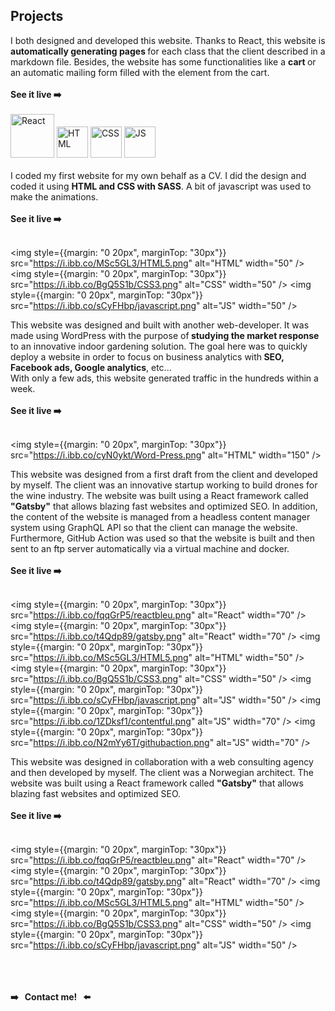 ## Projects

<ProjectCard title="The online teaching platform" link="http://formation.meweschool.com/" bg="linear-gradient(to right, #5ab4e0 0%, #a3cfdc 100%)" emoji="📚">
I both designed and developed this website. Thanks to React, this website is <strong> automatically generating pages </strong>for each class that the client described in a markdown file.
Besides, the website has some functionalities like a <strong> cart </strong> or an automatic mailing form filled with the element from the cart.
<br />
<br />


<div style={{fontSize : "2rem", textAlign: "center"}}>
<strong> See it live ➡️ </strong> 
</div>


<br />
<img style={{margin: "0 20px", marginTop: "30px"}} src="https://i.ibb.co/Fm9dcYM/react.png" alt="React" width="70" />
<img style={{margin: "0 20px", marginTop: "30px"}} src="https://i.ibb.co/MSc5GL3/HTML5.png" alt="HTML" width="50" />
<img style={{margin: "0 20px", marginTop: "30px"}} src="https://i.ibb.co/BgQ5S1b/CSS3.png" alt="CSS" width="50" />
<img style={{margin: "0 20px", marginTop: "30px"}} src="https://i.ibb.co/sCyFHbp/javascript.png" alt="JS" width="50" />


</ProjectCard>


<ProjectCard title="Engineer CV" link="http://www.borishuljak.com" bg="linear-gradient(to right, #80d671 0%, #27b485 100%)" emoji="🚀">
<br />
<div style={{height:"10px"}}> &nbsp; </div>
I coded my first website for my own behalf as a CV. I did the design and coded it using <strong> HTML and CSS with SASS</strong>.
A bit of javascript was used to make the animations.
<br /> <br />



<div style={{fontSize : "2rem", textAlign: "center"}}>
<strong> See it live ➡️ </strong> 
</div>

<br />


<img style={{margin: "0 20px", marginTop: "30px"}} src="https://i.ibb.co/MSc5GL3/HTML5.png" alt="HTML" width="50" />
<img style={{margin: "0 20px", marginTop: "30px"}} src="https://i.ibb.co/BgQ5S1b/CSS3.png" alt="CSS" width="50" />
<img style={{margin: "0 20px", marginTop: "30px"}} src="https://i.ibb.co/sCyFHbp/javascript.png" alt="JS" width="50" />

</ProjectCard>



<ProjectCard title="Hydroponic startup landing page" link="https://gardeen.farm/" bg="linear-gradient(to right, #61CE95 0%, #94FFC8 100%)" emoji="🌿"> 
This website was designed and built with another web-developer. It was made using WordPress with the purpose of<strong> studying the market response </strong>to an innovative indoor gardening solution.
The goal here was to quickly deploy a website in order to focus on business analytics with<strong> SEO, Facebook ads, Google analytics</strong>, etc...
<br />
With only a few ads, this website generated traffic in the hundreds within a week.

<br />
<br />

<div style={{fontSize : "2rem", textAlign: "center"}}>
<strong> See it live ➡️ </strong> 
</div>

<br />

<img style={{margin: "0 20px", marginTop: "30px"}} src="https://i.ibb.co/cyN0ykt/Word-Press.png" alt="HTML" width="150" />


</ProjectCard>


<ProjectCard title="The aeronautic startup landing page" link="https://testwebsiteboris.000webhostapp.com/" bg="linear-gradient(to right, #34496B 0%, #8095B7 100%)" emoji="🛩️">
This website was designed from a first draft from the client and developed by myself. The client was an innovative startup working to build drones for the wine industry. The website was built using a React framework called <strong>"Gatsby"</strong> that allows blazing fast websites and optimized SEO.
In addition, the content of the website is managed from a headless content manager system using GraphQL API so that the client can manage the website. Furthermore, GitHub Action was used so that the website is built and then sent to an ftp server automatically via a virtual machine and docker.
<br />
<br />

<div style={{fontSize : "2rem", textAlign: "center"}}>
<strong> See it live ➡️ </strong> 
</div>

<br />

<img style={{margin: "0 20px", marginTop: "30px"}} src="https://i.ibb.co/fqqGrP5/reactbleu.png" alt="React" width="70" />
<img style={{margin: "0 20px", marginTop: "30px"}} src="https://i.ibb.co/t4Qdp89/gatsby.png" alt="React" width="70" />
<img style={{margin: "0 20px", marginTop: "30px"}} src="https://i.ibb.co/MSc5GL3/HTML5.png" alt="HTML" width="50" />
<img style={{margin: "0 20px", marginTop: "30px"}} src="https://i.ibb.co/BgQ5S1b/CSS3.png" alt="CSS" width="50" />
<img style={{margin: "0 20px", marginTop: "30px"}} src="https://i.ibb.co/sCyFHbp/javascript.png" alt="JS" width="50" />
<img style={{margin: "0 20px", marginTop: "30px"}} src="https://i.ibb.co/1ZDksf1/contentful.png" alt="JS" width="70" />
<img style={{margin: "0 20px", marginTop: "30px"}} src="https://i.ibb.co/N2mYy6T/githubaction.png" alt="JS" width="70" />

</ProjectCard>

<ProjectCard title="The Architect's portfolio" link="https://build-3b1725f7-2e0f-4675-a8c1-c6b93a7acf54.gtsb.io/?fbclid=IwAR3Jpvq_swj1p4luVrqX2HWIt1BAzNyrLgA1YoyZ5lHHuMLHqSLe5340cPM" bg="linear-gradient(to right, #F39A82 0%, #f3dad0 100%)" emoji="🏛️">
This website was designed in collaboration with a web consulting agency and then developed by myself. The client was a Norwegian architect. The website was built using a React framework called <strong>"Gatsby"</strong> that allows blazing fast websites and optimized SEO.
<br />
<br />

<div style={{fontSize : "2rem", textAlign: "center"}}>
<strong> See it live ➡️ </strong> 
</div>

<br />

<img style={{margin: "0 20px", marginTop: "30px"}} src="https://i.ibb.co/fqqGrP5/reactbleu.png" alt="React" width="70" />
<img style={{margin: "0 20px", marginTop: "30px"}} src="https://i.ibb.co/t4Qdp89/gatsby.png" alt="React" width="70" />
<img style={{margin: "0 20px", marginTop: "30px"}} src="https://i.ibb.co/MSc5GL3/HTML5.png" alt="HTML" width="50" />
<img style={{margin: "0 20px", marginTop: "30px"}} src="https://i.ibb.co/BgQ5S1b/CSS3.png" alt="CSS" width="50" />
<img style={{margin: "0 20px", marginTop: "30px"}} src="https://i.ibb.co/sCyFHbp/javascript.png" alt="JS" width="50" />

</ProjectCard>


<ProjectCard title="... Your project?" link="mailto:borishuljak@hotmail.fr" bg="linear-gradient(to right, #ffac81 0%, #ff928b 20%,  #fec3a6 40%,#efe9ae 60%, #cdeac0 80%)" emoji="🤝">

<br />
<br />
<br />

<div style={{fontSize : "3rem", textAlign: "center" , margin: "auto auto", height: "100%"}}>
<strong>  ➡️ &nbsp;  Contact me!  &nbsp; ⬅️ </strong>
</div>

</ProjectCard>
